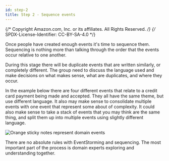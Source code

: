 ```yaml
---
id: step-2
title: Step 2 - Sequence events
---
```


{/* Copyright Amazon.com, Inc. or its affiliates. All Rights Reserved. */}
{/* SPDX-License-Identifier: CC-BY-SA-4.0 */}

Once people have created enough events it's time to sequence them. Sequencing is nothing more than
talking through the order that the events occur relative to one another.

During this stage there will be duplicate events that are written similarly, or completely
different. The group need to discuss the language used and make decisions on what makes sense, what
are duplicates, and where they occur.

In the example below there are four different events that relate to a credit card payment being made
and accepted. They all have the same theme, but use different language. It also may make sense to
consolidate multiple events with one event that represent some about of complexity. It could also
make sense to take a stack of events that you may think are the same thing, and split them up into
multiple events using slightly different language.

![Orange sticky notes represent domain events](./diagrams/sticky-notes-sequence.svg)

There are no absolute rules with EventStorming and sequencing. The most important part of the
process is domain experts exploring and understanding together.
